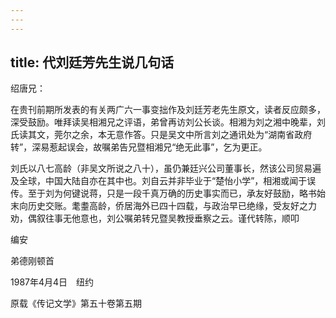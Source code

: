 ```yaml
---
---
---
```

title: 代刘廷芳先生说几句话
---




绍唐兄：

在贵刊前期所发表的有关两广六一事变拙作及刘廷芳老先生原文，读者反应颇多，深受鼓励。唯拜读吴相湘兄之评语，弟曾再访刘公长谈。相湘为刘之湘中晚辈，刘氏读其文，莞尔之余，本无意作答。只是吴文中所言刘之通讯处为“湖南省政府转”，深易惹起误会，故嘱弟告兄暨相湘兄“绝无此事”，乞为更正。

刘氏以八七高龄（非吴文所说之八十），虽仍兼廷兴公司董事长，然该公司贸易遍及全球，中国大陆自亦在其中也。刘自云并非毕业于“楚怡小学”，相湘或闻于误传。至于刘为何键说蒋，只是一段千真万确的历史事实而已，承友好鼓励，略书始末向历史交账。耄耋高龄，侨居海外已四十四载，与政治早已绝缘，受友好之力劝，偶叙往事无他意也，刘公嘱弟转兄暨吴教授垂察之云。谨代转陈，顺叩





编安

弟德刚顿首

1987年4月4日　纽约

原载《传记文学》第五十卷第五期